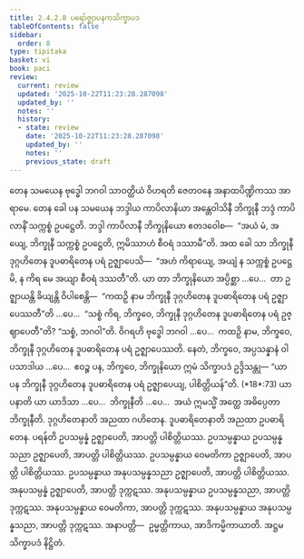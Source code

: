 ```yaml
---
title: 2.4.2.8 ပရော်ဇ္ဈာပနကသိက္ခာပဒ
tableOfContents: false
sidebar:
  order: 8
type: tipitaka
basket: vi
book: paci
review:
  current: review
  updated: '2025-10-22T11:23:28.287098'
  updated_by: ''
  notes: ''
  history:
  - state: review
    date: '2025-10-22T11:23:28.287098'
    updated_by: ''
    notes: ''
    previous_state: draft
---
```



<ReviewStatus review={frontmatter.review} showDetails={true} />

<HypothesisAnnotation frontmatter={frontmatter} />

<DynamicBreadcrumb />

<Division number="869" book="paci" e="ch" v="2" p="362">

<Paragraph number="2759" book="paci">
တေန သမယေန ဗုဒ္ဓေါ ဘဂဝါ သာဝတ္ထိယံ ဝိဟရတိ ဇေတဝနေ အနာထပိဏ္ဍိကဿ အာရာမေ. တေန ခေါ ပန သမယေန ဘဒ္ဒါယ ကာပိလာနိယာ အန္တေဝါသိနီ ဘိက္ခုနီ ဘဒ္ဒံ ကာပိလာနိံ သက္ကစ္စံ ဥပဋ္ဌေတိ. ဘဒ္ဒါ ကာပိလာနီ ဘိက္ခုနိယော ဧတဒဝေါစ—  “အယံ မံ, အယျေ, ဘိက္ခုနီ သက္ကစ္စံ ဥပဋ္ဌေတိ, ဣမိဿာဟံ စီဝရံ ဒဿာမီ”တိ. အထ ခေါ သာ ဘိက္ခုနီ ဒုဂ္ဂဟိတေန ဒူပဓာရိတေန ပရံ ဥဇ္ဈာပေသိ—  “အဟံ ကိရာယျေ, အယျံ န သက္ကစ္စံ ဥပဋ္ဌေမိ, န ကိရ မေ အယျာ စီဝရံ ဒဿတီ”တိ.
</Paragraph>

<Paragraph number="2760" book="paci">
ယာ တာ ဘိက္ခုနိယော အပ္ပိစ္ဆာ …ပေ…  တာ ဥဇ္ဈာယန္တိ ခိယျန္တိ ဝိပါစေန္တိ—  “ကထဉှိ နာမ ဘိက္ခုနီ ဒုဂ္ဂဟိတေန ဒူပဓာရိတေန ပရံ ဥဇ္ဈာပေဿတီ”တိ …ပေ…  “သစ္စံ ကိရ, ဘိက္ခဝေ, ဘိက္ခုနီ ဒုဂ္ဂဟိတေန ဒူပဓာရိတေန ပရံ ဥဇ္ဈာပေတီ”တိ? “သစ္စံ, ဘဂဝါ”တိ. ဝိဂရဟိ ဗုဒ္ဓေါ ဘဂဝါ …ပေ…  ကထဉှိ နာမ, ဘိက္ခဝေ, ဘိက္ခုနီ ဒုဂ္ဂဟိတေန ဒူပဓာရိတေန ပရံ ဥဇ္ဈာပေဿတိ. နေတံ, ဘိက္ခဝေ, အပ္ပသန္နာနံ ဝါ ပသာဒါယ …ပေ…  ဧဝဉ္စ ပန, ဘိက္ခဝေ, ဘိက္ခုနိယော ဣမံ သိက္ခာပဒံ ဥဒ္ဒိသန္တု—
</Paragraph>

</Division>
<Division number="870" book="paci" e="ch" v="2" p="362">

<Paragraph number="2761" book="paci">
<Emphasis>“ယာ ပန ဘိက္ခုနီ ဒုဂ္ဂဟိတေန ဒူပဓာရိတေန ပရံ ဥဇ္ဈာပေယျ, ပါစိတ္တိယန်”</Emphasis>တိ. (*18*:<Emphasis>73</Emphasis>)
</Paragraph>

</Division>
<Division number="871" book="paci" e="ch" v="2" p="362">

<Paragraph number="2762" book="paci">
<Emphasis>ယာ ပနာ</Emphasis>တိ ယာ ယာဒိသာ …ပေ…  <Emphasis>ဘိက္ခုနီ</Emphasis>တိ …ပေ…  အယံ ဣမသ္မိံ အတ္ထေ အဓိပ္ပေတာ ဘိက္ခုနီတိ.
</Paragraph>

<Paragraph number="2763" book="paci">
<Emphasis>ဒုဂ္ဂဟိတေနာ</Emphasis>တိ အညထာ ဂဟိတေန.
</Paragraph>

<Paragraph number="2764" book="paci">
<Emphasis>ဒူပဓာရိတေနာ</Emphasis>တိ အညထာ ဥပဓာရိတေန.
</Paragraph>

<Paragraph number="2765" book="paci">
<Emphasis>ပရန်</Emphasis>တိ ဥပသမ္ပန္နံ ဥဇ္ဈာပေတိ, အာပတ္တိ ပါစိတ္တိယဿ.
</Paragraph>

</Division>
<Division number="872" book="paci" e="ch" v="2" p="362">

<Paragraph number="2766" book="paci">
ဥပသမ္ပန္နာယ ဥပသမ္ပန္နသညာ ဥဇ္ဈာပေတိ, အာပတ္တိ ပါစိတ္တိယဿ. ဥပသမ္ပန္နာယ ဝေမတိကာ ဥဇ္ဈာပေတိ, အာပတ္တိ ပါစိတ္တိယဿ. ဥပသမ္ပန္နာယ အနုပသမ္ပန္နသညာ ဥဇ္ဈာပေတိ, အာပတ္တိ ပါစိတ္တိယဿ.
</Paragraph>

<Paragraph number="2767" book="paci">
အနုပသမ္ပန္နံ ဥဇ္ဈာပေတိ, အာပတ္တိ ဒုက္ကဋဿ. အနုပသမ္ပန္နာယ ဥပသမ္ပန္နသညာ, အာပတ္တိ ဒုက္ကဋဿ. အနုပသမ္ပန္နာယ ဝေမတိကာ, အာပတ္တိ ဒုက္ကဋဿ. အနုပသမ္ပန္နာယ အနုပသမ္ပန္နသညာ, အာပတ္တိ ဒုက္ကဋဿ.
</Paragraph>

</Division>
<Division number="873" book="paci" e="ch" v="2" p="363">

<Paragraph number="2768" book="paci">
အနာပတ္တိ—  ဥမ္မတ္တိကာယ, အာဒိကမ္မိကာယာတိ.

</Paragraph>
</Division>

<Paragraph number="2769" type="center" book="paci">
အဋ္ဌမသိက္ခာပဒံ နိဋ္ဌိတံ.
</Paragraph>